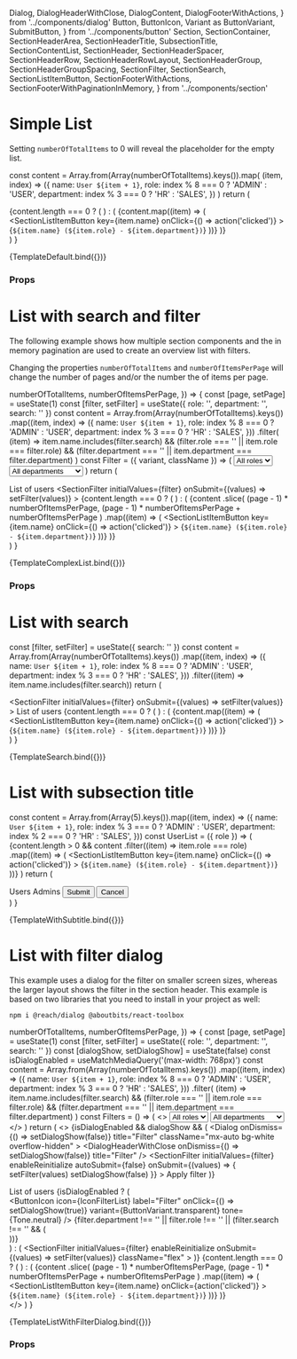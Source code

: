   Dialog,
  DialogHeaderWithClose,
  DialogContent,
  DialogFooterWithActions,
} from '../components/dialog'
  Button,
  ButtonIcon,
  Variant as ButtonVariant,
  SubmitButton,
} from '../components/button'
  Section,
  SectionContainer,
  SectionHeaderArea,
  SectionHeaderTitle,
  SubsectionTitle,
  SectionContentList,
  SectionHeader,
  SectionHeaderSpacer,
  SectionHeaderRow,
  SectionHeaderRowLayout,
  SectionHeaderGroup,
  SectionHeaderGroupSpacing,
  SectionFilter,
  SectionSearch,
  SectionListItemButton,
  SectionFooterWithActions,
  SectionFooterWithPaginationInMemory,
} from '../components/section'

<Meta title="Examples/List" />

# Simple List

Setting `numberOfTotalItems` to 0 will reveal the placeholder for the empty list.

  const content = Array.from(Array(numberOfTotalItems).keys()).map(
    (item, index) => ({
      name: `User ${item + 1}`,
      role: index % 8 === 0 ? 'ADMIN' : 'USER',
      department: index % 3 === 0 ? 'HR' : 'SALES',
    })
  )
  return (
    <Section>
      <SectionHeader title="List of users" />
      <SectionContainer>
        {content.length === 0 ? (
          <SectionContentEmpty
            title="No users found"
            text="There are no items in this list at the moment."
          />
        ) : (
          <SectionContentList>
            {content.map((item) => (
              <SectionListItemButton
                key={item.name}
                onClick={() => action('clicked')}
              >
                {`${item.name} (${item.role} - ${item.department})`}
              </SectionListItemButton>
            ))}
          </SectionContentList>
        )}
      </SectionContainer>
    </Section>
  )
}

<Canvas>
  <Story
    name="Default"
    args={{
      numberOfTotalItems: 5,
    }}
  >
    {TemplateDefault.bind({})}
  </Story>
</Canvas>

### Props

<ArgsTable story="Default" />

# List with search and filter

The following example shows how multiple section components and the in memory pagination are used to create an overview list with filters.

Changing the properties `numberOfTotalItems` and `numberOfItemsPerPage` will change the number of pages and/or the number the of items per page.

  numberOfTotalItems,
  numberOfItemsPerPage,
}) => {
  const [page, setPage] = useState(1)
  const [filter, setFilter] = useState({ role: '', department: '', search: '' })
  const content = Array.from(Array(numberOfTotalItems).keys())
    .map((item, index) => ({
      name: `User ${item + 1}`,
      role: index % 8 === 0 ? 'ADMIN' : 'USER',
      department: index % 3 === 0 ? 'HR' : 'SALES',
    }))
    .filter(
      (item) =>
        item.name.includes(filter.search) &&
        (filter.role === '' || item.role === filter.role) &&
        (filter.department === '' || item.department === filter.department)
    )
  const Filter = ({ variant, className }) => (
    <SectionHeaderGroup className={className}>
      <Select id="role" name="role" variant={variant}>
        <option className="bg-gray-600" value="">
          All roles
        </option>
        <option className="bg-gray-600" value="ADMIN">
          Admin
        </option>
        <option className="bg-gray-600" value="USER">
          User
        </option>
      </Select>
      <Select id="department" name="department" variant={variant}>
        <option className="bg-gray-600" value="">
          All departments
        </option>
        <option className="bg-gray-600" value="HR">
          Human Resources
        </option>
        <option className="bg-gray-600" value="IT">
          Engineering
        </option>
        <option className="bg-gray-600" value="SALES">
          Sales
        </option>
      </Select>
    </SectionHeaderGroup>
  )
  return (
    <Section>
      <SectionHeaderArea>
        <SectionHeaderRow>
          <SectionHeaderTitle>List of users</SectionHeaderTitle>
          <ButtonIcon
            label="Add"
            icon={IconAdd}
            variant={ButtonVariant.transparent}
            tone={Tone.neutral}
          />
        </SectionHeaderRow>
        <SectionFilter
          initialValues={filter}
          onSubmit={(values) => setFilter(values)}
        >
          <SectionHeaderRow layout={SectionHeaderRowLayout.stretch}>
            <SectionHeaderGroup
              spacing={SectionHeaderGroupSpacing.md}
              className="flex-col md:flex-row gap-y-2"
            >
              <SectionSearch className="w-full md:w-auto grow" />
              <Filter
                variant={InputVariant.transparent}
                className="hidden md:flex"
              />
              <Filter
                variant={InputVariant.soft}
                className="grid md:hidden grid-cols-2 w-full"
              />
            </SectionHeaderGroup>
          </SectionHeaderRow>
        </SectionFilter>
        <SectionHeaderSpacer />
      </SectionHeaderArea>
      <SectionContainer>
        {content.length === 0 ? (
          <SectionContentEmpty
            title="No users found"
            text="There are no items in this list at the moment."
          />
        ) : (
          <SectionContentList>
            {content
              .slice(
                (page - 1) * numberOfItemsPerPage,
                (page - 1) * numberOfItemsPerPage + numberOfItemsPerPage
              )
              .map((item) => (
                <SectionListItemButton
                  key={item.name}
                  onClick={() => action('clicked')}
                >
                  {`${item.name} (${item.role} - ${item.department})`}
                </SectionListItemButton>
              ))}
          </SectionContentList>
        )}
        <SectionFooterWithPaginationInMemory
          page={page}
          size={numberOfItemsPerPage}
          total={content.length}
          onChangePage={setPage}
        />
      </SectionContainer>
    </Section>
  )
}

<Canvas>
  <Story
    name="List with search and filter"
    args={{
      numberOfTotalItems: 1000,
      numberOfItemsPerPage: 5,
    }}
  >
    {TemplateComplexList.bind({})}
  </Story>
</Canvas>

### Props

<ArgsTable story="List with search and filter" />

# List with search

  const [filter, setFilter] = useState({ search: '' })
  const content = Array.from(Array(numberOfTotalItems).keys())
    .map((item, index) => ({
      name: `User ${item + 1}`,
      role: index % 8 === 0 ? 'ADMIN' : 'USER',
      department: index % 3 === 0 ? 'HR' : 'SALES',
    }))
    .filter((item) => item.name.includes(filter.search))
  return (
    <Section>
      <SectionFilter
        initialValues={filter}
        onSubmit={(values) => setFilter(values)}
      >
        <SectionHeaderArea>
          <SectionHeaderRow>
            <SectionHeaderTitle>List of users</SectionHeaderTitle>
            <SectionSearch className="hidden md:block" />
          </SectionHeaderRow>
          <SectionHeaderRow
            layout={SectionHeaderRowLayout.stretch}
            className="block md:hidden"
          >
            <SectionSearch />
          </SectionHeaderRow>
          <SectionHeaderSpacer className="md:hidden" />
        </SectionHeaderArea>
      </SectionFilter>
      <SectionContainer>
        {content.length === 0 ? (
          <SectionContentEmpty
            title="No users found"
            text="There are no items in this list at the moment."
          />
        ) : (
          <SectionContentList>
            {content.map((item) => (
              <SectionListItemButton
                key={item.name}
                onClick={() => action('clicked')}
              >
                {`${item.name} (${item.role} - ${item.department})`}
              </SectionListItemButton>
            ))}
          </SectionContentList>
        )}
      </SectionContainer>
    </Section>
  )
}

<Canvas>
  <Story
    name="List with search"
    args={{
      numberOfTotalItems: 10,
    }}
  >
    {TemplateSearch.bind({})}
  </Story>
</Canvas>

# List with subsection title

  const content = Array.from(Array(5).keys()).map((item, index) => ({
    name: `User ${item + 1}`,
    role: index % 3 === 0 ? 'ADMIN' : 'USER',
    department: index % 2 === 0 ? 'HR' : 'SALES',
  }))
  const UserList = ({ role }) => (
    <SectionContentList>
      {content.length > 0 &&
        content
          .filter((item) => item.role === role)
          .map((item) => (
            <SectionListItemButton
              key={item.name}
              onClick={() => action('clicked')}
            >
              {`${item.name} (${item.role} - ${item.department})`}
            </SectionListItemButton>
          ))}
    </SectionContentList>
  )
  return (
    <Section>
      <SectionHeader title="List of users" />
      <SectionContainer>
        <SubsectionTitle>Users</SubsectionTitle>
        <UserList role="USER" />
        <SubsectionTitle>Admins</SubsectionTitle>
        <UserList role="ADMIN" />
        <SectionFooterWithActions>
          <Button>Submit</Button>
          <Button variant={ButtonVariant.ghost} className="lg:order-first">
            Cancel
          </Button>
        </SectionFooterWithActions>
      </SectionContainer>
    </Section>
  )
}

<Canvas>
  <Story
    name="List with subsection title"
    args={{
      numberOfTotalItems: 1000,
      numberOfItemsPerPage: 5,
    }}
  >
    {TemplateWithSubtitle.bind({})}
  </Story>
</Canvas>

# List with filter dialog

This example uses a dialog for the filter on smaller screen sizes, whereas the larger layout shows the filter in the section header.
This example is based on two libraries that you need to install in your project as well:

```
npm i @reach/dialog @aboutbits/react-toolbox
```

  numberOfTotalItems,
  numberOfItemsPerPage,
}) => {
  const [page, setPage] = useState(1)
  const [filter, setFilter] = useState({ role: '', department: '', search: '' })
  const [dialogShow, setDialogShow] = useState(false)
  const isDialogEnabled = useMatchMediaQuery('(max-width: 768px)')
  const content = Array.from(Array(numberOfTotalItems).keys())
    .map((item, index) => ({
      name: `User ${item + 1}`,
      role: index % 8 === 0 ? 'ADMIN' : 'USER',
      department: index % 3 === 0 ? 'HR' : 'SALES',
    }))
    .filter(
      (item) =>
        item.name.includes(filter.search) &&
        (filter.role === '' || item.role === filter.role) &&
        (filter.department === '' || item.department === filter.department)
    )
  const Filters = () => (
    <>
      <Select id="role" name="role" variant={InputVariant.transparent}>
        <option className="bg-gray-600" value="">
          All roles
        </option>
        <option className="bg-gray-600" value="ADMIN">
          Admin
        </option>
        <option className="bg-gray-600" value="USER">
          User
        </option>
      </Select>
      <Select
        id="department"
        name="department"
        variant={InputVariant.transparent}
      >
        <option className="bg-gray-600" value="">
          All departments
        </option>
        <option className="bg-gray-600" value="HR">
          Human Resources
        </option>
        <option className="bg-gray-600" value="IT">
          Engineering
        </option>
        <option className="bg-gray-600" value="SALES">
          Sales
        </option>
      </Select>
      <SectionSearch className="col-span-full" />
    </>
  )
  return (
    <>
      {isDialogEnabled && dialogShow && (
        <Dialog
          onDismiss={() => setDialogShow(false)}
          title="Filter"
          className="mx-auto bg-white overflow-hidden"
        >
          <DialogHeaderWithClose
            onDismiss={() => setDialogShow(false)}
            title="Filter"
          />
          <SectionFilter
            initialValues={filter}
            enableReinitialize
            autoSubmit={false}
            onSubmit={(values) => {
              setFilter(values)
              setDialogShow(false)
            }}
          >
            <DialogContent className="flex flex-col gap-y-2">
              <Filters />
            </DialogContent>
            <DialogFooterWithActions>
              <SubmitButton className="col-span-full mt-2">
                Apply filter
              </SubmitButton>
            </DialogFooterWithActions>
          </SectionFilter>
        </Dialog>
      )}
      <Section>
        <SectionHeaderArea>
          <SectionHeaderRow>
            <SectionHeaderTitle>List of users</SectionHeaderTitle>
            {isDialogEnabled ? (
              <SectionHeaderGroup>
                <div className="relative flex items-center">
                  <ButtonIcon
                    icon={IconFilterList}
                    label="Filter"
                    onClick={() => setDialogShow(true)}
                    variant={ButtonVariant.transparent}
                    tone={Tone.neutral}
                  />
                  {filter.department !== '' ||
                    filter.role !== '' ||
                    (filter.search !== '' && (
                      <div className="absolute left-0 p-1 bg-primary-500 rounded-full" />
                    ))}
                </div>
              </SectionHeaderGroup>
            ) : (
              <SectionFilter
                initialValues={filter}
                enableReinitialize
                onSubmit={(values) => setFilter(values)}
                className="flex"
              >
                <SectionHeaderGroup>
                  <Filters />
                </SectionHeaderGroup>
              </SectionFilter>
            )}
          </SectionHeaderRow>
        </SectionHeaderArea>
        <SectionContainer>
          {content.length === 0 ? (
            <SectionContentEmpty
              title="No users found"
              text="There are no items in this list at the moment."
            />
          ) : (
            <SectionContentList>
              {content
                .slice(
                  (page - 1) * numberOfItemsPerPage,
                  (page - 1) * numberOfItemsPerPage + numberOfItemsPerPage
                )
                .map((item) => (
                  <SectionListItemButton
                    key={item.name}
                    onClick={action('clicked')}
                  >
                    {`${item.name} (${item.role} - ${item.department})`}
                  </SectionListItemButton>
                ))}
            </SectionContentList>
          )}
          <SectionFooterWithPaginationInMemory
            page={page}
            size={numberOfItemsPerPage}
            total={content.length}
            onChangePage={setPage}
          />
        </SectionContainer>
      </Section>
    </>
  )
}

<Canvas>
  <Story
    name="List with filters in dialog on mobile"
    args={{
      numberOfTotalItems: 1000,
      numberOfItemsPerPage: 5,
    }}
  >
    {TemplateListWithFilterDialog.bind({})}
  </Story>
</Canvas>

### Props

<ArgsTable story="List with filters in dialog on mobile" />
